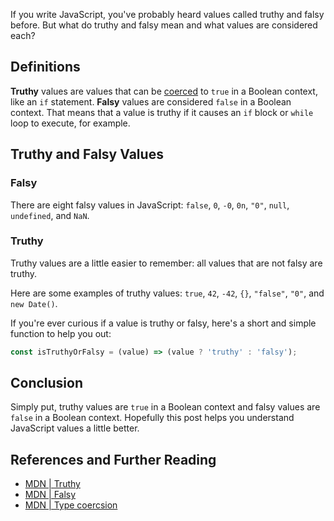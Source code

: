 If you write JavaScript, you've probably heard values called truthy and falsy before. But what do truthy and falsy mean and what values are considered each?

## Definitions

**Truthy** values are values that can be [coerced](https://developer.mozilla.org/en-US/docs/Glossary/Type_Conversion) to `true` in a Boolean context, like an `if` statement. **Falsy** values are considered `false` in a Boolean context. That means that a value is truthy if it causes an `if` block or `while` loop to execute, for example.

## Truthy and Falsy Values

### Falsy

There are eight falsy values in JavaScript: `false`, `0`, `-0`, `0n`, `"0"`, `null`, `undefined`, and `NaN`.

### Truthy

Truthy values are a little easier to remember: all values that are not falsy are truthy.

Here are some examples of truthy values: `true`, `42`, `-42`, `{}`, `"false"`, `"0"`, and `new Date()`.

If you're ever curious if a value is truthy or falsy, here's a short and simple function to help you out:

```javascript
const isTruthyOrFalsy = (value) => (value ? 'truthy' : 'falsy');
```

## Conclusion

Simply put, truthy values are `true` in a Boolean context and falsy values are `false` in a Boolean context. Hopefully this post helps you understand JavaScript values a little better.

<OpenToWork />

<ConnectSection />

## References and Further Reading

-   [MDN | Truthy](https://developer.mozilla.org/en-US/docs/Glossary/Truthy)
-   [MDN | Falsy](https://developer.mozilla.org/en-US/docs/Glossary/Falsy)
-   [MDN | Type coercsion](https://developer.mozilla.org/en-US/docs/Glossary/Type_Conversion)

